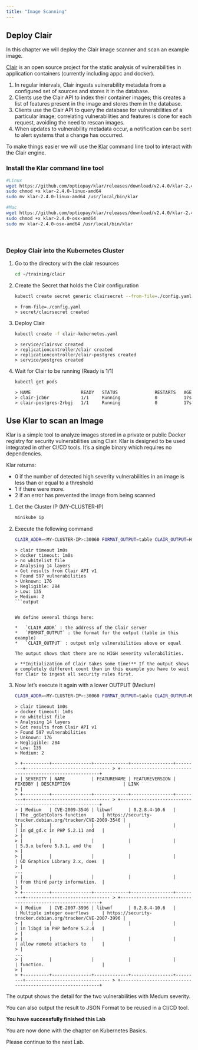 ```yaml
---
title: "Image Scanning"
---
```




## Deploy Clair

In this chapter we will deploy the Clair image scanner and scan an example image.

[Clair](https://github.com/quay/clair) is an open source project for the static analysis of vulnerabilities in application containers (currently including appc and docker).

1.  In regular intervals, Clair ingests vulnerability metadata from a configured set of sources and stores it in the database.
2.  Clients use the Clair API to index their container images; this creates a list of features present in the image and stores them in the database.
3.  Clients use the Clair API to query the database for vulnerabilities of a particular image; correlating vulnerabilities and features is done for each request, avoiding the need to rescan images.
4.  When updates to vulnerability metadata occur, a notification can be sent to alert systems that a change has occurred.

To make things easier we will use the [Klar](https://github.com/optiopay/klar) command line tool to interact with the Clair engine.

### Install the Klar command line tool

```bash
#Linux
wget https://github.com/optiopay/klar/releases/download/v2.4.0/klar-2.4.0-linux-amd64
sudo chmod +x klar-2.4.0-linux-amd64
sudo mv klar-2.4.0-linux-amd64 /usr/local/bin/klar

#Mac
wget https://github.com/optiopay/klar/releases/download/v2.4.0/klar-2.4.0-osx-amd64
sudo chmod +x klar-2.4.0-osx-amd64
sudo mv klar-2.4.0-osx-amd64 /usr/local/bin/klar
```    

​

### Deploy Clair into the Kubernetes Cluster

1.  Go to the directory with the clair resources
    
    ```bash
    cd ~/training/clair
    ```        	
        
    
2.  Create the Secret that holds the Clair configuration
    
    ```bash
    kubectl create secret generic clairsecret --from-file=./config.yaml
    ```        	
        
    ```output
    > from-file=./config.yaml
    > secret/clairsecret created
    ```        
    
3.  Deploy Clair
    
    ```bash
    kubectl create -f clair-kubernetes.yaml
    ```        	
        
    ```output
    > service/clairsvc created
    > replicationcontroller/clair created
    > replicationcontroller/clair-postgres created
    > service/postgres created
    ```

    
4.  Wait for Clair to be running (Ready is 1/1)
    
    ```bash
    kubectl get pods
    ```        	
        
    ```output
    > NAME                   READY   STATUS              RESTARTS   AGE
    > clair-jcb6r            1/1     Running             0          17s
    > clair-postgres-2rbgj   1/1     Running             0          17s
    ```        
    

## Use Klar to scan an Image

Klar is a simple tool to analyze images stored in a private or public Docker registry for security vulnerabilities using Clair. Klar is designed to be used integrated in other CI/CD tools. It’s a single binary which requires no dependencies.

Klar returns:

*   0 if the number of detected high severity vulnerabilities in an image is less than or equal to a threshold
*   1 if there were more.
*   2 if an error has prevented the image from being scanned

1.  Get the Cluster IP (MY-CLUSTER-IP)
        
    
    ```bash
    minikube ip
    ```        	
        
    
        
    
2.  Execute the following command
    
    ```bash
    CLAIR_ADDR=<MY-CLUSTER-IP>:30060 FORMAT_OUTPUT=table CLAIR_OUTPUT=High klar niklaushirt/k8sdemo:1.0.1 	
    ```
    
    ```output
    > clair timeout 1m0s
    > docker timeout: 1m0s
    > no whitelist file
    > Analysing 14 layers
    > Got results from Clair API v1
    > Found 597 vulnerabilities
    > Unknown: 176
    > Negligible: 284
    > Low: 135
    > Medium: 2
    ```output
        
    
    We define several things here:
    
    *   `CLAIR_ADDR` : the address of the Clair server
    *   `FORMAT_OUTPUT` : the format for the output (table in this example)
    *   `CLAIR_OUTPUT` : output only vulnerabilities above or equal
    
    The output shows that there are no HIGH severity vulerabilities.
    
    > **Initialization of Clair takes some time!** If the output shows a completely different count than in this example you have to wait for Clair to ingest all security rules first.
    
3.  Now let’s execute it again with a lower OUTPUT (Medium)
    
    ```bash
    CLAIR_ADDR=<MY-CLUSTER-IP>:30060 FORMAT_OUTPUT=table CLAIR_OUTPUT=Medium klar niklaushirt/k8sdemo:1.0.1
    ```        	
        
    ```output
    > clair timeout 1m0s
    > docker timeout: 1m0s
    > no whitelist file
    > Analysing 14 layers
    > Got results from Clair API v1
    > Found 597 vulnerabilities
    > Unknown: 176
    > Negligible: 284
    > Low: 135
    > Medium: 2
    
    > +----------+---------------+-------------+----------------+---------+--------------------------------	> +-----------------------------------------------------------+
    > | SEVERITY | NAME          | FEATURENAME | FEATUREVERSION | FIXEDBY | DESCRIPTION                    | LINK                                                      	> |
    > +----------+---------------+-------------+----------------+---------+--------------------------------	> +-----------------------------------------------------------+
    > | Medium   | CVE-2009-3546 | libwmf      | 0.2.8.4-10.6   |         | The _gdGetColors function      | https://security-tracker.debian.org/tracker/CVE-2009-3546 |
    > |          |               |             |                |         | in gd_gd.c in PHP 5.2.11 and   |                                                           	> |
    > |          |               |             |                |         | 5.3.x before 5.3.1, and the    |                                                           	> |
    > |          |               |             |                |         | GD Graphics Library 2.x, does  |                                                           	> |
    ...
    > |          |               |             |                |         | from third party information.  |                                                           	> |
    > +----------+---------------+-------------+----------------+---------+--------------------------------	> +-----------------------------------------------------------+
    > | Medium   | CVE-2007-3996 | libwmf      | 0.2.8.4-10.6   |         | Multiple integer overflows     | https://security-tracker.debian.org/tracker/CVE-2007-3996 |
    > |          |               |             |                |         | in libgd in PHP before 5.2.4   |                                                           	> |
    > |          |               |             |                |         | allow remote attackers to      |                                                           	> |
    ...
    > |          |               |             |                |         | function.                      |                                                           	> |
    > +----------+---------------+-------------+----------------+---------+--------------------------------	> +-----------------------------------------------------------+
    ```    
        
    

The output shows the detail for the two vulnerabilities with Medum severity.

You can also output the result to JSON Format to be reused in a CI/CD tool.



<InlineNotification kind="success">

**You have successfully finished this Lab**

You are now done with the chapter on Kubernetes Basics.

Please continue to the next Lab.

</InlineNotification>
